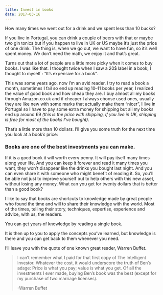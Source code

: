 ```yaml
---
title: Invest in books
date: 2017-03-16
---
```


How many times we went out for a drink and we spent less than 10 bucks?

If you live in Portugal, you can drink a couple of beers with that or maybe two gin tonics but if you happen to live in UK or US maybe it’s just the price of one drink. The thing is, when we go out, we want to have fun, so it’s well spent money. We don’t need the math, we enjoy it and that’s great.

Turns out that a lot of people are a little more picky when it comes to buy books. I was like that. I thought twice when I saw a 20\$ label in a book, I thought to myself : “It’s expensive for a book”.

This was some years ago, now I’m an avid reader, I try to read a book a month, sometimes I fail so end up reading 10–11 books per year, I realized the value of good book and how cheap they are. I buy almost all my books through Amazon.co.uk and if cheaper I always choose used ones, usually they are like new with some marks that actually make them “nicer”, I live in Portugal so I have to pay some extra money for shipping but all my books end up around £9 _(this is the price with shipping, if you live in UK, shipping is free for most of the books I’ve bought)_.

That’s a little more than 10 dollars. I’ll give you some truth for the next time you look at a book’s price:

### Books are one of the best investments you can make.

If it is a good book it will worth every penny. It will pay itself many times along your life. And you can keep it forever and read it many times you want, they won’t disappear like the drinks you bought last night. And you can even share it with someone who might benefit of reading it. So, you’ll be able not just to improve yourself but to help others with this new asset, without losing any money. What can you get for twenty dollars that is better than a good book?

I like to say that books are shortcuts to knowledge made by great people who found the time and will to share their knowledge with the world. Most of the times, telling their story, techniques, expertise, experience and advice, with us, the readers.

You can get years of knowledge by reading a single book.

It is then up to you to apply the concepts you’ve learned, but knowledge is there and you can get back to them whenever you need.

I’ll leave you with the quote of one known great reader, Warren Buffet.

> I can’t remember what I paid for that first copy of The Intelligent Investor. Whatever the cost, it would underscore the truth of Ben’s adage: Price is what you pay; value is what you get. Of all the investments I ever made, buying Ben’s book was the best (except for my purchase of two marriage licenses).
>
> -Warren Buffet
